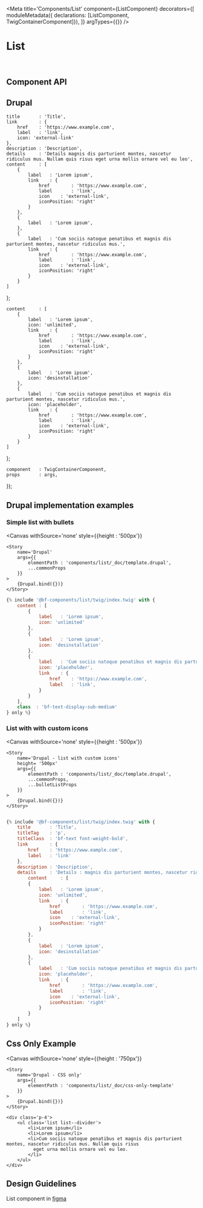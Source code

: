 

<Meta
    title='Components/List'
    component={ListComponent}
    decorators={[
        moduleMetadata({ declarations: [ListComponent, TwigContainerComponent]}),
    ]}
    argTypes={{}}
/>

# List

<br />


## Component API

<Props of={ListComponent} />

## Drupal

    title       : 'Title',
    link        : {
        href    : 'https://www.example.com',
        label   : 'link',
        icon: 'external-link'
    },
    description : 'Description',
    details     : 'Details magnis dis parturient montes, nascetur ridiculus mus. Nullam quis risus eget urna mollis ornare vel eu leo',
    content     : [
        {
            label   : 'Lorem ipsum',
            link    : {
                href        : 'https://www.example.com',
                label       : 'link',
                icon    : 'external-link',
                iconPosition: 'right'
            }
        },
        {
            label   : 'Lorem ipsum',
        },
        {
            label   : 'Cum sociis natoque penatibus et magnis dis parturient montes, nascetur ridiculus mus.',
            link    : {
                href        : 'https://www.example.com',
                label       : 'link',
                icon    : 'external-link',
                iconPosition: 'right'
            }
        }
    ]
};

    content     : [
        {
            label   : 'Lorem ipsum',
            icon: 'unlimited',
            link    : {
                href        : 'https://www.example.com',
                label       : 'link',
                icon    : 'external-link',
                iconPosition: 'right'
            }
        },
        {
            label   : 'Lorem ipsum',
            icon: 'desinstallation'
        },
        {
            label   : 'Cum sociis natoque penatibus et magnis dis parturient montes, nascetur ridiculus mus.',
            icon: 'placeholder',
            link    : {
                href        : 'https://www.example.com',
                label       : 'link',
                icon    : 'external-link',
                iconPosition: 'right'
            }
        }
    ]
};



    component   : TwigContainerComponent,
    props       : args,
});

## Drupal implementation examples


### Simple list with bullets

<Canvas    withSource='none'
           style={{height : '500px'}}
>
    <Story
        name='Drupal'
        args={{
            elementPath : 'components/list/_doc/template.drupal',
            ...commonProps
        }}
    >
        {Drupal.bind({})}
    </Story>
</Canvas>

```jsx
{% include '@bf-components/list/twig/index.twig' with {
    content : [
        {
            label   : 'Lorem ipsum',
            icon: 'unlimited'
        },
        {
            label   : 'Lorem ipsum',
            icon: 'desinstallation'
        },
        {
            label   : 'Cum sociis natoque penatibus et magnis dis parturient montes, nascetur ridiculus mus. Nullam quis risus eget urna mollis ornare vel eu leo.',
            icon: 'placeholder',
            link    : {
                href    : 'https://www.example.com',
                label   : 'link',
            }
        }
    ],
    class  : 'bf-text-display-sub-medium'
} only %}
```

### List with with custom icons

<Canvas
    withSource='none'
    style={{height : '500px'}}
>
    <Story
        name='Drupal - list with custom icons'
        height= '500px'
        args={{
            elementPath : 'components/list/_doc/template.drupal',
            ...commonProps,
            ...bulletListProps
        }}
    >
        {Drupal.bind({})}
    </Story>
</Canvas>

```jsx

{% include '@bf-components/list/twig/index.twig' with {
    title       : 'Title',
    titleTag    : 'p',
    titleClass  : 'bf-text font-weight-bold',
    link        : {
        href    : 'https://www.eample.com',
        label   : 'link'
    },
    description : 'Description',
    details     : 'Details : magnis dis parturient montes, nascetur ridiculus mus. Nullam quis risus eget urna mollis ornare vel eu leo',
        content     : [
        {
            label   : 'Lorem ipsum',
            icon: 'unlimited',
            link    : {
                href        : 'https://www.example.com',
                label       : 'link',
                icon    : 'external-link',
                iconPosition: 'right'
            }
        },
        {
            label   : 'Lorem ipsum',
            icon: 'desinstallation'
        },
        {
            label   : 'Cum sociis natoque penatibus et magnis dis parturient montes, nascetur ridiculus mus.',
            icon: 'placeholder',
            link    : {
                href        : 'https://www.example.com',
                label       : 'link',
                icon    : 'external-link',
                iconPosition: 'right'
            }
        }
    ]
} only %}
```


## Css Only Example


<Canvas
    withSource='none'
    style={{height : '750px'}}
>
    <Story
        name='Drupal - CSS only'
        args={{
            elementPath : 'components/list/_doc/css-only-template'
        }}
    >
        {Drupal.bind({})}
    </Story>
</Canvas>

```
<div class='p-4'>
    <ul class='list list--divider'>
        <li>Lorem ipsum</li>
        <li>Lorem ipsum</li>
        <li>Cum sociis natoque penatibus et magnis dis parturient montes, nascetur ridiculus mus. Nullam quis risus
          eget urna mollis ornare vel eu leo.
        </li>
    </ul>
</div>
```

## Design Guidelines

List component in [figma](https://www.figma.com/file/7bTmk29aCBl7rCFszffYPr/DS---Components-%26-styles?node-id=10057%3A2076)